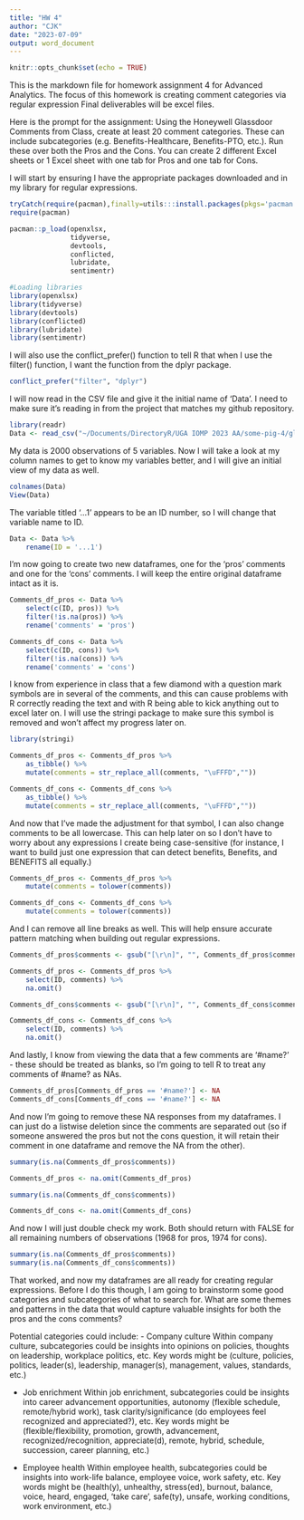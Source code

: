```yaml
---
title: "HW 4"
author: "CJK"
date: "2023-07-09"
output: word_document
---
```


```r
knitr::opts_chunk$set(echo = TRUE)
```

This is the markdown file for homework assignment 4 for Advanced Analytics. The focus of this homework is creating comment categories via regular expression Final deliverables will be excel files. 

Here is the prompt for the assignment:
Using the Honeywell Glassdoor Comments from Class, create at least 20 comment categories.
These can include subcategories (e.g. Benefits-Healthcare, Benefits-PTO, etc.). Run these over both the Pros and the Cons. You can create 2 different Excel sheets or 1 Excel sheet with one tab for Pros and one tab for Cons.


I will start by ensuring I have the appropriate packages downloaded and in my library for regular expressions.
```r
tryCatch(require(pacman),finally=utils:::install.packages(pkgs='pacman',repos='http://cran.r-project.org'));
require(pacman)

pacman::p_load(openxlsx, 
               tidyverse, 
               devtools,
               conflicted,
               lubridate,
               sentimentr)

#Loading libraries
library(openxlsx)
library(tidyverse)
library(devtools)
library(conflicted)
library(lubridate)
library(sentimentr)
```

I will also use the conflict_prefer() function to tell R that when I use the filter() function, I want the function from the dplyr package.
```r
conflict_prefer("filter", "dplyr")
```

I will now read in the CSV file and give it the initial name of 'Data'. I need to make sure it's reading in from the project that matches my github repository.
```r
library(readr)
Data <- read_csv("~/Documents/DirectoryR/UGA IOMP 2023 AA/some-pig-4/glassdoortest1.csv")
```

My data is 2000 observations of 5 variables.
Now I will take a look at my column names to get to know my variables better, and I will give an initial view of my data as well.
```r
colnames(Data)
View(Data)
```

The variable titled '...1' appears to be an ID number, so I will change that variable name to ID.
```r
Data <- Data %>%
    rename(ID = '...1')
```


I'm now going to create two new dataframes, one for the 'pros' comments and one for the 'cons' comments. I will keep the entire original dataframe intact as it is.
```r
Comments_df_pros <- Data %>%
    select(c(ID, pros)) %>%
    filter(!is.na(pros)) %>%
    rename('comments' = 'pros')

Comments_df_cons <- Data %>%
    select(c(ID, cons)) %>%
    filter(!is.na(cons)) %>%
    rename('comments' = 'cons')
```


I know from experience in class that a few diamond with a question mark symbols are in several of the comments, and this can cause problems with R correctly reading the text and with R being able to kick anything out to excel later on. I will use the stringi package to make sure this symbol is removed and won't affect my progress later on.
```r
library(stringi)

Comments_df_pros <- Comments_df_pros %>%
    as_tibble() %>%
    mutate(comments = str_replace_all(comments, "\uFFFD",""))

Comments_df_cons <- Comments_df_cons %>%
    as_tibble() %>%
    mutate(comments = str_replace_all(comments, "\uFFFD",""))

```


And now that I've made the adjustment for that symbol, I can also change comments to be all lowercase. This can help later on so I don't have to worry about any expressions I create being case-sensitive (for instance, I want to build just one expression that can detect benefits, Benefits, and BENEFITS all equally.)
```r
Comments_df_pros <- Comments_df_pros %>%
    mutate(comments = tolower(comments))

Comments_df_cons <- Comments_df_cons %>%
    mutate(comments = tolower(comments))
```


And I can remove all line breaks as well. This will help ensure accurate pattern matching when building out regular expressions.
```r
Comments_df_pros$comments <- gsub("[\r\n]", "", Comments_df_pros$comments)

Comments_df_pros <- Comments_df_pros %>%
    select(ID, comments) %>%
    na.omit()

Comments_df_cons$comments <- gsub("[\r\n]", "", Comments_df_cons$comments)

Comments_df_cons <- Comments_df_cons %>%
    select(ID, comments) %>%
    na.omit()
```


And lastly, I know from viewing the data that a few comments are '#name?' - these should be treated as blanks, so I'm going to tell R to treat any comments of #name? as NAs.
```r
Comments_df_pros[Comments_df_pros == '#name?'] <- NA
Comments_df_cons[Comments_df_cons == '#name?'] <- NA

```


And now I'm going to remove these NA responses from my dataframes. I can just do a listwise deletion since the comments are separated out (so if someone answered the pros but not the cons question, it will retain their comment in one dataframe and remove the NA from the other).
```r
summary(is.na(Comments_df_pros$comments))

Comments_df_pros <- na.omit(Comments_df_pros)

summary(is.na(Comments_df_cons$comments))

Comments_df_cons <- na.omit(Comments_df_cons)

```

And now I will just double check my work. Both should return with FALSE for all remaining numbers of observations (1968 for pros, 1974 for cons).
```r
summary(is.na(Comments_df_pros$comments))
summary(is.na(Comments_df_cons$comments))
```

That worked, and now my dataframes are all ready for creating regular expressions. Before I do this though, I am going to brainstorm some good categories and subcategories of what to search for. What are some themes and patterns in the data that would capture valuable insights for both the pros and the cons comments?

Potential categories could include:
- Company culture
Within company culture, subcategories could be insights into opinions on policies, thoughts on leadership, workplace politics, etc.
Key words might be (culture, policies, politics, leader(s), leadership, manager(s), management, values, standards, etc.)

- Job enrichment
Within job enrichment, subcategories could be insights into career advancement opportunities, autonomy (flexible schedule, remote/hybrid work), task clarity/significance (do employees feel recognized and appreciated?), etc.
Key words might be (flexible/flexibility, promotion, growth, advancement, recognized/recognition, appreciate(d), remote, hybrid, schedule, succession, career planning, etc.)

- Employee health
Within employee health, subcategories could be insights into work-life balance, employee voice, work safety, etc.
Key words might be (health(y), unhealthy, stress(ed), burnout, balance, voice, heard, engaged, 'take care', safe(ty), unsafe, working conditions, work environment, etc.)


```r

```

